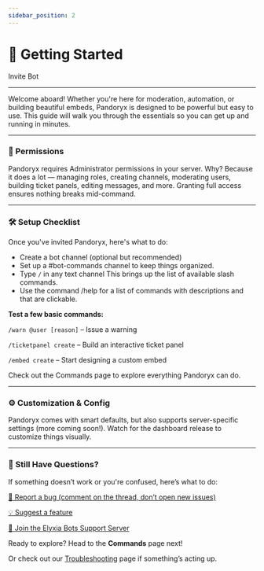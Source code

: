 ```yaml
---
sidebar_position: 2
---
```


# 🚀 Getting Started

<div className="md-button-row">
<Link className="button button--primary" href="https://discord.com/oauth2/authorize?client_id=1374790302119759993&permissions=8&integration_type=0&scope=bot+applications.commands">Invite Bot</Link>
</div>

<hr className="md-divider-gradient" />

Welcome aboard! Whether you're here for moderation, automation, or building beautiful embeds, Pandoryx is designed to be powerful but easy to use.
This guide will walk you through the essentials so you can get up and running in minutes.

<hr className="md-divider-gradient" />

### 🔐 Permissions
Pandoryx requires Administrator permissions in your server.
Why? Because it does a lot — managing roles, creating channels, moderating users, building ticket panels, editing messages, and more. Granting full access ensures nothing breaks mid-command.

<hr className="md-divider-gradient" />

### 🛠️ Setup Checklist
Once you've invited Pandoryx, here's what to do:
- Create a bot channel (optional but recommended)
- Set up a #bot-commands channel to keep things organized.
- Type `/` in any text channel
This brings up the list of available slash commands.
- Use the command /help for a list of commands with descriptions and that are clickable.

**Test a few basic commands:**

`/warn @user [reason]` – Issue a warning

`/ticketpanel create` – Build an interactive ticket panel

`/embed create` – Start designing a custom embed

Check out the Commands page to explore everything Pandoryx can do.

<hr className="md-divider-gradient" />

### ⚙️ Customization & Config
Pandoryx comes with smart defaults, but also supports server-specific settings (more coming soon!).
Watch for the dashboard release to customize things visually.

<hr className="md-divider-gradient" />

### 💬 Still Have Questions?
If something doesn’t work or you're confused, here’s what to do:

[🐞 Report a bug (comment on the thread, don’t open new issues)](https://github.com/asteriasmoons/pandoryx-bot/issues/1#issue-3166312503)

[💡 Suggest a feature](https://github.com/asteriasmoons/pandoryx-bot/issues/2#issue-3166322020)

[💬 Join the Elyxia Bots Support Server](https://discord.gg/jS5eTjhK7R)

Ready to explore? Head to the **Commands** page next!

Or check out our [Troubleshooting](./troubleshooting) page if something’s acting up.